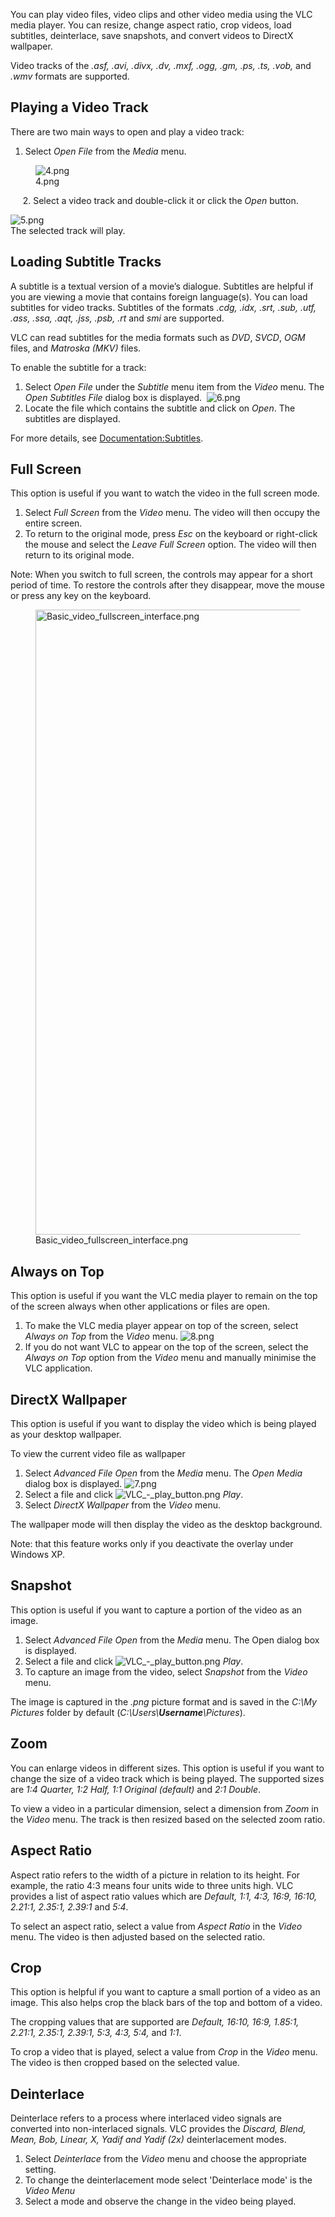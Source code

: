 {{RightMenu|Documentation TOC}}
You can play video files, video clips and other video media using the VLC media player. You can resize, change aspect ratio, crop videos, load subtitles, deinterlace, save snapshots, and convert videos to DirectX wallpaper. 

Video tracks of the ''.asf, .avi, .divx, .dv, .mxf, .ogg, .gm, .ps, .ts, .vob,'' and ''.wmv'' formats are supported. 

== Playing a Video Track  ==

There are two main ways to open and play a video track: 

#Select ''Open File'' from the ''Media'' menu.

[[Image:4.png]]

&nbsp; &nbsp; &nbsp;2. Select a video track and double-click it or click the ''Open'' button.

[[Image:5.png]]<br>

The selected track will play.

== Loading Subtitle Tracks  ==

A subtitle is a textual version of a movie’s dialogue. Subtitles are helpful if you are viewing a movie that contains foreign language(s). You can load subtitles for video tracks. Subtitles of the formats ''.cdg, .idx, .srt, .sub, .utf, .ass, .ssa, .aqt, .jss, .psb, .rt'' and ''smi'' are supported. 

VLC can read subtitles for the media formats such as ''DVD'', ''SVCD'', ''OGM'' files, and ''Matroska (MKV)'' files. 

To enable the subtitle for a track: 

#Select ''Open File'' under the ''Subtitle'' menu item from the ''Video'' menu. The ''Open Subtitles File'' dialog box is displayed. &nbsp;[[Image:6.png]]
#Locate the file which contains the subtitle and click on ''Open''. The subtitles are displayed.

For more details, see [[Documentation:Subtitles]].

== Full Screen ==

This option is useful if you want to watch the video in the full screen mode. 

#Select ''Full Screen'' from the ''Video'' menu. The video will then occupy the entire screen. 
#To return to the original mode, press ''Esc'' on the keyboard or right-click the mouse and select the ''Leave Full Screen'' option. The video will then return to its original mode. 

Note: When you switch to full screen, the controls may appear for a short period of time. To restore the controls after they disappear, move the mouse or press any key on the keyboard.

[[File:Basic_video_fullscreen_interface.png|1000px]]

== Always on Top  ==

This option is useful if you want the VLC media player to remain on the top of the screen always when other applications or files are open. 

#To make the VLC media player appear on top of the screen, select ''Always on Top'' from the ''Video'' menu.&nbsp;[[Image:8.png]]
#If you do not want VLC to appear on the top of the screen, select the ''Always on Top'' option from the ''Video'' menu and manually minimise the VLC application.

== DirectX Wallpaper  ==

This option is useful if you want to display the video which is being played as your desktop wallpaper. 

To view the current video file as wallpaper 

#Select ''Advanced File Open'' from the ''Media'' menu. The ''Open Media'' dialog box is displayed.&nbsp;[[Image:7.png]]
#Select a file and click [[Image:VLC - play button.png]] ''Play''. 
#Select ''DirectX Wallpaper'' from the ''Video'' menu.

The wallpaper mode will then display the video as the desktop background. 

Note: that this feature works only if you deactivate the overlay under Windows XP.

== Snapshot ==

This option is useful if you want to capture a portion of the video as an image. 

#Select ''Advanced File Open'' from the ''Media'' menu. The Open dialog box is displayed. 
#Select a file and click [[Image:VLC - play button.png]] ''Play''. 
#To capture an image from the video, select ''Snapshot'' from the ''Video'' menu.  

The image is captured in the ''.png'' picture format and is saved in the ''C:\My Pictures'' folder by default (''C:\Users\'''Username'''\Pictures'').

== Zoom ==

You can enlarge videos in different sizes. This option is useful if you want to change the size of a video track which is being played. The supported sizes are ''1:4 Quarter, 1:2 Half, 1:1 Original (default)'' and ''2:1 Double''. 

To view a video in a particular dimension, select a dimension from ''Zoom'' in the ''Video'' menu. The track is then resized based on the selected zoom ratio.

== Aspect Ratio ==

Aspect ratio refers to the width of a picture in relation to its height. For example, the ratio 4:3 means four units wide to three units high. VLC provides a list of aspect ratio values which are ''Default, 1:1, 4:3, 16:9, 16:10, 2.21:1, 2.35:1, 2.39:1'' and ''5:4''. 

To select an aspect ratio, select a value from ''Aspect Ratio'' in the ''Video'' menu. The video is then adjusted based on the selected ratio.

== Crop ==

This option is helpful if you want to capture a small portion of a video as an image. This also helps crop the black bars of the top and bottom of a video. 

The cropping values that are supported are ''Default, 16:10, 16:9, 1.85:1, 2.21:1, 2.35:1, 2.39:1, 5:3, 4:3, 5:4,'' and ''1:1''. 

To crop a video that is played, select a value from ''Crop'' in the ''Video'' menu. The video is then cropped based on the selected value.

== Deinterlace ==

Deinterlace refers to a process where interlaced video signals are converted into non-interlaced signals. VLC provides the ''Discard, Blend, Mean, Bob, Linear, X, Yadif and Yadif (2x)'' deinterlacement modes. 

#Select ''Deinterlace'' from the ''Video'' menu and choose the appropriate setting.
#To change the deinterlacement mode select 'Deinterlace mode' is the ''Video Menu'' 
#Select a mode and observe the change in the video being played.

{{Documentation}}